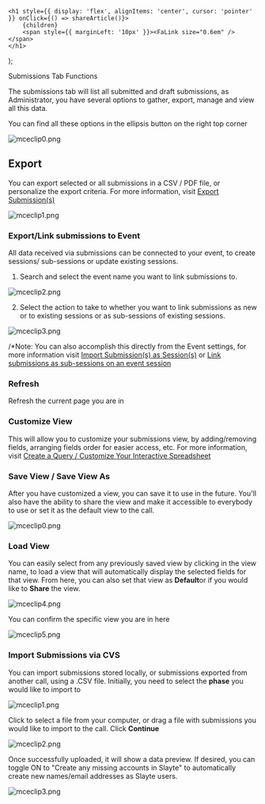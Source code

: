 

    <h1 style={{ display: 'flex', alignItems: 'center', cursor: 'pointer' }} onClick={() => shareArticle()}>
        {children} 
        <span style={{ marginLeft: '10px' }}><FaLink size="0.6em" /></span>
    </h1>
);

<ToastContainer />

<ClickableTitle>Submissions Tab Functions</ClickableTitle>




The submissions tab will list all submitted and draft submissions, as Administrator, you have several options to gather, export, manage and view all this data.


You can find all these options in the ellipsis button on the right top corner 


![mceclip0.png](../../../resources/article-images/12150507484179-Submissions-Tab-Functions_1.png)


## **Export**


You can export selected or all submissions in a CSV / PDF file, or personalize the export criteria. For more information, visit [Export Submission(s)](https://docs-for-customers.slayte.com/hc/en-us/articles/115009676927-Export-Submission-s-)


![mceclip1.png](../../../resources/article-images/12150507484179-Submissions-Tab-Functions_2.png)


### **Export/Link submissions to Event**


All data received via submissions can be connected to your event, to create sessions/ sub-sessions or update existing sessions.


1. Search and select the event name you want to link submissions to.


![mceclip2.png](../../../resources/article-images/12150507484179-Submissions-Tab-Functions_3.png)


2. Select the action to take to whether you want to link submissions as new or to existing sessions or as sub-sessions of existing sessions. 


![mceclip3.png](../../../resources/article-images/12150507484179-Submissions-Tab-Functions_4.png)


/*Note: You can also accomplish this directly from the Event settings, for more information visit [Import Submission(s) as Session(s)](https://docs-for-customers.slayte.com/hc/en-us/articles/4936850877331-Import-Submission-s-as-Session-s-) or [Link submissions as sub-sessions on an event session](https://docs-for-customers.slayte.com/hc/en-us/articles/10726980817683-Link-submissions-as-sub-sessions-on-an-event-session)


### **Refresh**


Refresh the current page you are in 


### **Customize View**


This will allow you to customize your submissions view, by adding/removing fields, arranging fields order for easier access, etc. For more information, visit [Create a Query / Customize Your Interactive Spreadsheet](https://docs-for-customers.slayte.com/hc/en-us/articles/4411227121811-Create-a-Query-Customize-Your-Interactive-Spreadsheet)


### **Save View / Save View As**


After you have customized a view, you can save it to use in the future. You'll also have the ability to share the view and make it accessible to everybody to use or set it as the default view to the call.


![mceclip0.png](../../../resources/article-images/12150507484179-Submissions-Tab-Functions_5.png)


### **Load View**


You can easily select from any previously saved view by clicking in the view name, to load a view that will automatically display the selected fields for that view. From here, you can also set that view as **Default**or if you would like to **Share** the view. 


![mceclip4.png](../../../resources/article-images/12150507484179-Submissions-Tab-Functions_6.png)


You can confirm the specific view you are in here


![mceclip5.png](../../../resources/article-images/12150507484179-Submissions-Tab-Functions_7.png)


### **Import Submissions via CVS**


You can import submissions stored locally, or submissions exported from another call, using a .CSV file. Initially, you need to select the **phase** you would like to import to 


![mceclip1.png](../../../resources/article-images/12150507484179-Submissions-Tab-Functions_8.png)


Click to select a file from your computer, or drag a file with submissions you would like to import to the call. Click **Continue** 


![mceclip2.png](../../../resources/article-images/12150507484179-Submissions-Tab-Functions_9.png)


Once successfully uploaded, it will show a data preview. If desired, you can toggle ON to "Create any missing accounts in Slayte" to automatically create new names/email addresses as Slayte users.


![mceclip3.png](../../../resources/article-images/12150507484179-Submissions-Tab-Functions_10.png)




